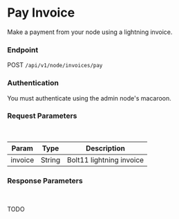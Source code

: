 # Pay Invoice

Make a payment from your node using a lightning invoice.

### Endpoint

POST `/api/v1/node/invoices/pay`

### Authentication

You must authenticate using the admin node's macaroon.

### Request Parameters

<br/>

| Param | Type | Description |
| ----- | ---- | ----------- |
| invoice | String | Bolt11 lightning invoice |

### Response Parameters

<br />

TODO
